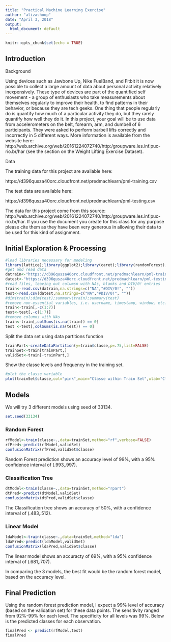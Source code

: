 ---
title: "Practical Machine Learning Exercise"
author: "alizashoop"
date: "April 3, 2018"
output:
  html_document: default
---

```{r setup, include=FALSE, cache=TRUE, echo=TRUE}
knitr::opts_chunk$set(echo = TRUE)
```
## Introduction

Background

Using devices such as Jawbone Up, Nike FuelBand, and Fitbit it is now possible to collect a large amount of data about personal activity relatively inexpensively. These type of devices are part of the quantified self movement - a group of enthusiasts who take measurements about themselves regularly to improve their health, to find patterns in their behavior, or because they are tech geeks. One thing that people regularly do is quantify how much of a particular activity they do, but they rarely quantify how well they do it. In this project, your goal will be to use data from accelerometers on the belt, forearm, arm, and dumbell of 6 participants. They were asked to perform barbell lifts correctly and incorrectly in 5 different ways. More information is available from the website here: http://web.archive.org/web/20161224072740/http:/groupware.les.inf.puc-rio.br/har (see the section on the Weight Lifting Exercise Dataset).


Data

The training data for this project are available here:

https://d396qusza40orc.cloudfront.net/predmachlearn/pml-training.csv

The test data are available here:

https://d396qusza40orc.cloudfront.net/predmachlearn/pml-testing.csv


The data for this project come from this source: http://web.archive.org/web/20161224072740/http:/groupware.les.inf.puc-rio.br/har. If you use the document you create for this class for any purpose please cite them as they have been very generous in allowing their data to be used for this kind of assignment.

## Initial Exploration & Processing

```{r}
#load libraries necessary for modeling
library(lattice);library(ggplot2);library(caret);library(randomForest);library(rpart);library(rpart.plot)
#get and read data
datrain<-"https://d396qusza40orc.cloudfront.net/predmachlearn/pml-training.csv"
datest<-"https://d396qusza40orc.cloudfront.net/predmachlearn/pml-testing.csv"
#read files, leaving out columsn with NAs, blanks and DIV/0! entries
train<-read.csv(datrain,na.strings=c("NA","#DIV/0!", ""))
test<-read.csv(datest,na.strings=c("NA","#DIV/0!", ""))
#dim(train);dim(test);summary(train);summary(test)
#remove non-essential variables, i.e. username, timestamp, window, etc.  cols 1-7
train<-train[,-c(1:7)]
test<-test[,-c(1:7)]
#remove columns with NAs
train<-train[,colSums(is.na(train)) == 0]
test <-test[,colSums(is.na(test)) == 0]

```
Split the data set using data partitions function
```{r echo=TRUE}
trainPart<-createDataPartition(y=train$classe,p=.75,list=FALSE)
trainSet<-train[trainPart,]
validSet<-train[-trainPart,]
```
Show the classe levels and frequency in the training set.
```{r}
#plot the classe variable
plot(trainSet$classe,col="pink",main="Classe within Train Set",xlab="Classe",ylab="Frequency")
```

## Models
We will try 3 different models using seed of 33134.
```{r}
set.seed(33134)
```
### Random Forest
```{r}
rfModel<-train(classe~.,data=trainSet,method="rf",verbose=FALSE)
rfPred<-predict(rfModel,validSet)
confusionMatrix(rfPred,validSet$classe)
```
Random Forest prediction shows an accuracy level of 99%, with a 95% confidence interval of (.993,.997).  

### Classification Tree
```{r}
dtModel<-train(classe~.,data=trainSet,method="rpart")
dtPred<-predict(dtModel,validSet)
confusionMatrix(dtPred,validSet$classe)
```
The Classification tree shows an accuracy of 50%, with a confidence interval of (.483,.512).

### Linear Model
```{r}
ldaModel<-train(classe~.,data=trainSet,method="lda")
ldaPred<-predict(ldaModel,validSet)
confusionMatrix(ldaPred,validSet$classe)
```
The linear model shows an accuracty of 69%, with a 95% confidence interval of (.681,.707).  

In comparing the 3 models, the best fit would be the random forest model, based on the accuracy level.

## Final Prediction
Using the random forest prediction model, I expect a 99% level of accuracy (based on the validation set) for these data points.  The sensitivity ranged from 92%-99% for each level.  The specificity for all levels was 99%.  Below is the predicted classes for each observation.  
```{r}
finalPred <- predict(rfModel,test)
finalPred
```
